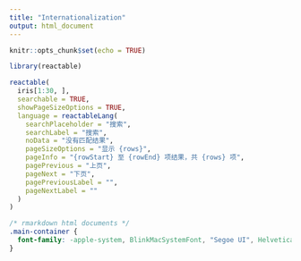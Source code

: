 ```yaml
---
title: "Internationalization"
output: html_document
---
```


```r
knitr::opts_chunk$set(echo = TRUE)

library(reactable)
```

```r
reactable(
  iris[1:30, ],
  searchable = TRUE,
  showPageSizeOptions = TRUE,
  language = reactableLang(
    searchPlaceholder = "搜索",
    searchLabel = "搜索",
    noData = "没有匹配结果",
    pageSizeOptions = "显示 {rows}",
    pageInfo = "{rowStart} 至 {rowEnd} 项结果，共 {rows} 项",
    pagePrevious = "上页",
    pageNext = "下页",
    pagePreviousLabel = "",
    pageNextLabel = ""
  )
)
```

```css
/* rmarkdown html documents */
.main-container {
  font-family: -apple-system, BlinkMacSystemFont, "Segoe UI", Helvetica, Arial, sans-serif;
}
```
